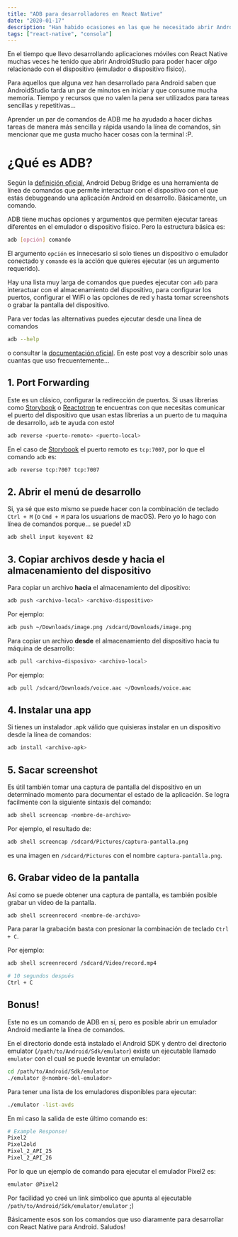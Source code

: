 ```yaml
---
title: "ADB para desarrolladores en React Native"
date: "2020-01-17"
description: "Han habido ocasiones en las que he necesitado abrir AndroidStudio para realizar una simple tarea relacionada con el dispositivo Android. ¿Hay una manera más rápida?"
tags: ["react-native", "consola"]
---
```


En el tiempo que llevo desarrollando aplicaciones móviles con React Native muchas veces he tenido que abrir AndroidStudio para poder hacer _algo_ relacionado con el dispositivo (emulador o dispositivo físico).

Para aquellos que alguna vez han desarrollado para Android saben que AndroidStudio tarda un par de minutos en iniciar y que consume mucha memoria. Tiempo y recursos que no valen la pena ser utilizados para tareas sencillas y repetitivas...

Aprender un par de comandos de ADB me ha ayudado a hacer dichas tareas de manera más sencilla y rápida usando la línea de comandos, sin mencionar que me gusta mucho hacer cosas con la terminal :P.

# ¿Qué es ADB?

Según la [definición oficial](https://developer.android.com/studio/command-line/adb), Android Debug Bridge es una herramienta de línea de comandos que permite interactuar con el dispositivo con el que estás debuggeando una aplicación Android en desarrollo. Básicamente, un comando.

ADB tiene muchas opciones y argumentos que permiten ejecutar tareas diferentes en el emulador o dispositivo físico. Pero la estructura básica es:

```bash
adb [opción] comando
```

El argumento `opción` es innecesario si solo tienes un dispositivo o emulador conectado y `comando` es la acción que quieres ejecutar (es un argumento requerido).

Hay una lista muy larga de comandos que puedes ejecutar con `adb` para interactuar con el almacenamiento del dispositivo, para configurar los puertos, configurar el WiFi o las opciones de red y hasta tomar screenshots o grabar la pantalla del dispositivo.

Para ver todas las alternativas puedes ejecutar desde una línea de comandos

```bash
adb --help
```

o consultar la [documentación oficial](https://developer.android.com/studio/command-line/adb). En este post voy a describir solo unas cuantas que uso frecuentemente...


## 1. Port Forwarding

Este es un clásico, configurar la redirección de puertos. Si usas librerias como [Storybook](https://storybook.js.org/) o [Reactotron](https://infinite.red/reactotron) te encuentras con que necesitas comunicar el puerto del dispositivo que usan estas librerias a un puerto de tu maquina de desarrollo, `adb` te ayuda con esto!

```bash
adb reverse <puerto-remoto> <puerto-local>
```

En el caso de [Storybook](https://storybook.js.org/docs/guides/guide-react-native/) el puerto remoto es `tcp:7007`, por lo que el comando `adb` es:

```bash
adb reverse tcp:7007 tcp:7007
```

## 2. Abrir el menú de desarrollo

Si, ya sé que esto mismo se puede hacer con la combinación de teclado `Ctrl + M` (o `Cmd + M` para los usuarions de macOS). Pero yo lo hago con línea de comandos porque... se puede! xD

```bash
adb shell input keyevent 82
```

## 3. Copiar archivos desde y hacia el almacenamiento del dispositivo

Para copiar un archivo **hacia** el almacenamiento del dipositivo:

```bash
adb push <archivo-local> <archivo-dispositivo>
```

Por ejemplo:

```bash
adb push ~/Downloads/image.png /sdcard/Downloads/image.png
```

Para copiar un archivo **desde** el almacenamiento del dispositivo hacia tu máquina de desarrollo:

```bash
adb pull <archivo-disposivo> <archivo-local>
```

Por ejemplo:

```bash
adb pull /sdcard/Downloads/voice.aac ~/Downloads/voice.aac
```

## 4. Instalar una app

Si tienes un instalador .apk válido que quisieras instalar en un dispositivo desde la línea de comandos:

```bash
adb install <archivo-apk>
```

## 5. Sacar screenshot

Es útil también tomar una captura de pantalla del dispositivo en un determinado momento para documentar el estado de la aplicación. Se logra facilmente con la siguiente sintaxis del comando:

```bash
adb shell screencap <nombre-de-archivo>
```

Por ejemplo, el resultado de:

```bash
adb shell screencap /sdcard/Pictures/captura-pantalla.png
```

es una imagen en `/sdcard/Pictures` con el nombre `captura-pantalla.png`.

## 6. Grabar video de la pantalla

Así como se puede obtener una captura de pantalla, es también posible grabar un video de la pantalla.

```bash
adb shell screenrecord <nombre-de-archivo>
```

Para parar la grabación basta con presionar la combinación de teclado `Ctrl + C`.

Por ejemplo:

```bash
adb shell screenrecord /sdcard/Video/record.mp4

# 10 segundos después
Ctrl + C
```

## Bonus!

Este no es un comando de ADB en sí, pero es posible abrir un emulador Android mediante la línea de comandos.

En el directorio donde está instalado el Android SDK y dentro del directorio emulator (`/path/to/Android/Sdk/emulator`) existe un ejecutable llamado `emulator` con el cual se puede levantar un emulador:

```bash
cd /path/to/Android/Sdk/emulator
./emulator @<nombre-del-emulador>
```

Para tener una lista de los emuladores disponibles para ejecutar:

```bash
./emulator -list-avds
```

En mi caso la salida de este último comando es:

```bash
# Example Response!
Pixel2
Pixel2old
Pixel_2_API_25
Pixel_2_API_26
```

Por lo que un ejemplo de comando para ejecutar el emulador Pixel2 es:

```bash
emulator @Pixel2
```

Por facilidad yo creé un link simbolico que apunta al ejecutable `/path/to/Android/Sdk/emulator/emulator` ;)

Básicamente esos son los comandos que uso diaramente para desarrollar con React Native para Android. Saludos!
